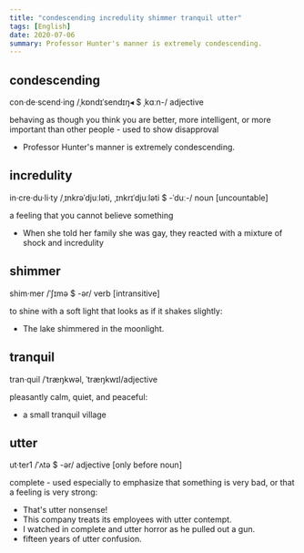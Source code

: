 ```yaml
---
title: "condescending incredulity shimmer tranquil utter"
tags: [English]
date: 2020-07-06
summary: Professor Hunter's manner is extremely condescending.
---
```


## condescending

con·de·scend·ing /ˌkɒndɪˈsendɪŋ◂ $ ˌkɑːn-/ adjective

behaving as though you think you are better, more intelligent, or more important
than other people - used to show disapproval

- Professor Hunter's manner is extremely condescending.

## incredulity

in·cre·du·li·ty /ˌɪnkrəˈdjuːləti, ˌɪnkrɪˈdjuːləti $ -ˈduː-/ noun [uncountable]

a feeling that you cannot believe something

- When she told her family she was gay, they reacted with a mixture of shock and
  incredulity

## shimmer

shim·mer /ˈʃɪmə $ -ər/ verb [intransitive]

to shine with a soft light that looks as if it shakes slightly:

- The lake shimmered in the moonlight.

## tranquil


tran·quil /ˈtræŋkwəl, ˈtræŋkwɪl/adjective

pleasantly calm, quiet, and peaceful:

- a small tranquil village

## utter

ut·ter1 /ˈʌtə $ -ər/ adjective [only before noun]

complete - used especially to emphasize that something is very bad, or that a
feeling is very strong:

- That's utter nonsense!
- This company treats its employees with utter contempt.
- I watched in complete and utter horror as he pulled out a gun.
- fifteen years of utter confusion.